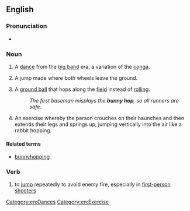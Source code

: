 {{also|bunnyhop|bunny-hop}}
==English==

===Pronunciation===
* {{audio|en|en-au-bunny hop.ogg|Audio (AU)}}

===Noun===
{{wikipedia|bunny_hop_(dance)|bunny hop}}
{{en-noun}}

# {{lb|en|chiefly|US|idiomatic}} A [[dance]] from the [[big band]] era, a variation of the [[conga]].
# {{lb|en|cycling}} A jump made where both wheels leave the ground.
# {{lb|en|baseball}} A [[ground ball]] that hops along the [[field]] instead of [[rolling]].
#: ''The first baseman misplays the '''bunny hop''', so all runners are safe.''
# An exercise whereby the person crouches on their haunches and then extends their legs and springs up, jumping vertically into the air like a rabbit hopping.

====Related terms====
* [[bunnyhopping]]

===Verb===
{{en-verb|++}}

# {{lb|en|video games}} to [[jump]] repeatedly to avoid enemy fire, especially in [[first-person shooter|first-person shooters]]

[[Category:en:Dances]]
[[Category:en:Exercise]]